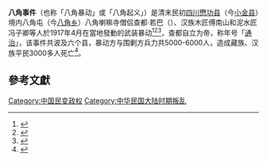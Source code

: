 {{vfd|见[[Wikipedia:互助客栈/条目探讨#折毛魁儡好學的菜鳥來源問題|Wikipedia:互助客栈/条目探讨#折毛魁儡好學的菜鳥來源問題]]，疑似伪造条目。其中，第一个来源未提到条目主题，第三个来源疑似不存在|date=2022/06/19}}

{{巴蜀所属政权变更史|hidden=1}}

'''八角事件'''（也称「八角暴动」或「八角起义」）是清末民初[[四川省|四川]][[小金县|懋功县]]（今[[小金县|小金县]]）境内八角屯（今[[八角乡_(小金县)|八角乡]]）八角喇嘛寺僧侣查都·若巴（{{bd|19世纪|？|1917年||Chadu}}）、汉族木匠傅南山和泥水匠冯子卿等人於1917年4月在當地發動的武装暴动<ref>{{cite conference |title=（二）中华民国 |url=http://dfzb.abazhou.gov.cn/abzdfsbgs/c104057/202007/95fbae41fdf0445ca235208f4095e194.shtml |booktitle=阿坝州地方志 民国6年（1917年） |access-date=2021-06-14 |archive-date=2021-06-14 |archive-url=https://web.archive.org/web/20210614012138/http://dfzb.abazhou.gov.cn/abzdfsbgs/c104057/202007/95fbae41fdf0445ca235208f4095e194.shtml |dead-url=no }}</ref><ref>{{Cite book|title=小金县志|last=小金县志编纂委员会|publisher=四川辞书出版社|year=1995年|isbn=7-80543-522-7|location=德阳|pages=8}}</ref><ref>{{Cite book|edition=第1版|title=四川百科全书 Encyclopaedia of Sichuan|url=https://www.worldcat.org/oclc/42073789|publisher=四川辞书出版社|date=1997|location=成都|isbn=7-80543-629-0|oclc=42073789|last=四川百科全书编纂委员会.}}</ref>，查都自立为帝，称年号「[[通治_(年号)|通治]]」，该事件共波及六个县，暴动方与围剿方兵力共5000-6000人，造成藏族、汉族平民3000多人死亡<ref>{{Cite journal |author=张孝忠 |date=1993-07-02 |title=民初川西藏区八角事件是一场复辟帝制的闹剧 |url=https://kns.cnki.net/kcms/detail/detail.aspx?dbcode=CJFD&dbname=CJFD9093&filename=XZYJ199302014&uniplatform=NZKPT&v=-KAFaung-JLFHh8cBwTdzG_RgLvI9FhQtEa6AJ-ewcytMfphgVIVMTBGqqCbRrtq |journal=西藏研究 |volume=1993 |issue=02}}</ref>。

== 參考文獻 ==
{{Reflist}}

[[Category:中国民变政权|Category:中国民变政权]]
[[Category:中华民国大陆时期叛乱|Category:中华民国大陆时期叛乱]]